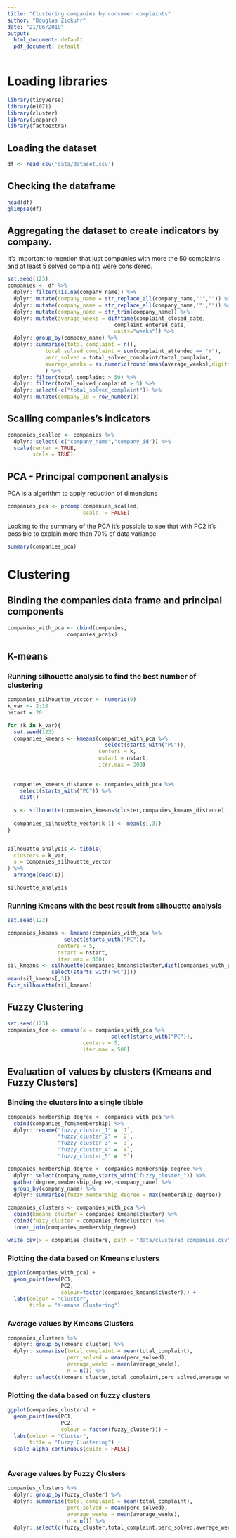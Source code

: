 ```yaml
---
title: "Clustering companies by consumer complaints"
author: "Douglas Zickuhr"
date: "21/06/2018"
output:
  html_document: default
  pdf_document: default
---
```


# Loading libraries
```r
library(tidyverse)
library(e1071)
library(cluster)
library(inaparc)
library(factoextra)

```

## Loading the dataset
```r
df <- read_csv('data/dataset.csv')
```

## Checking the dataframe
```r
head(df)
glimpse(df)
```

## Aggregating the dataset to create indicators by company.
It's important to mention that just companies with more the 50 complaints and at least 5 solved complaints were considered.
```r
set.seed(123)
companies <- df %>%
  dplyr::filter(!is.na(company_name)) %>%
  dplyr::mutate(company_name = str_replace_all(company_name,"'","")) %>%
  dplyr::mutate(company_name = str_replace_all(company_name,'"',"")) %>%
  dplyr::mutate(company_name = str_trim(company_name)) %>%
  dplyr::mutate(average_weeks = difftime(complaint_closed_date,
                                  complaint_entered_date,
                                  units="weeks")) %>%
  dplyr::group_by(company_name) %>%
  dplyr::summarise(total_complaint = n(),
            total_solved_complaint = sum(complaint_attended == "Y"),
            perc_solved = total_solved_complaint/total_complaint,
            average_weeks = as.numeric(round(mean(average_weeks),digits = 2))
            ) %>%
  dplyr::filter(total_complaint > 50) %>%
  dplyr::filter(total_solved_complaint > 5) %>%
  dplyr::select(-c("total_solved_complaint")) %>%
  dplyr::mutate(company_id = row_number())
```

## Scalling companies's indicators
```r
companies_scalled <- companies %>%
  dplyr::select(-c("company_name","company_id")) %>%
  scale(center = TRUE,
        scale = TRUE)

```


## PCA - Principal component analysis

PCA is a algorithm to apply reduction of dimensions
```r
companies_pca <- prcomp(companies_scalled, 
                        scale. = FALSE)
```

Looking to the summary of the PCA it's possible to see that with PC2 it's possible to explain more than 70% of data variance
```r
summary(companies_pca)
```

# Clustering

## Binding the companies data frame and principal components 
```r
companies_with_pca <- cbind(companies,
                   companies_pca$x)
```


## K-means 
### Running silhouette analysis to find the best number of clustering
```r
companies_silhouette_vector <- numeric(9)
k_var <- 2:10
nstart = 20

for (k in k_var){
  set.seed(123)
  companies_kmeans <- kmeans(companies_with_pca %>%
                               select(starts_with("PC")),
                             centers = k,
                             nstart = nstart,
                             iter.max = 300)
  
  
  companies_kmeans_distance <- companies_with_pca %>%
    select(starts_with("PC")) %>%
    dist()
  
  s <- silhouette(companies_kmeans$cluster,companies_kmeans_distance)
  
  companies_silhouette_vector[k-1] <- mean(s[,3])
}


silhouette_analysis <- tibble(
  clusters = k_var,
  s = companies_silhouette_vector
) %>%
  arrange(desc(s))

silhouette_analysis
```

### Running Kmeans with the best result from silhouette analysis
```r
set.seed(123)

companies_kmeans <- kmeans(companies_with_pca %>%
                  select(starts_with("PC")),
                centers = 5,
                nstart = nstart,
                iter.max = 300)
sil_kmeans <- silhouette(companies_kmeans$cluster,dist(companies_with_pca %>%
              select(starts_with("PC"))))
mean(sil_kmeans[,3])
fviz_silhouette(sil_kmeans)
```


## Fuzzy Clustering
```r
set.seed(123)
companies_fcm <- cmeans(x = companies_with_pca %>%
                                 select(starts_with("PC")),
                        centers = 5,
                        iter.max = 500)
```


## Evaluation of values by clusters (Kmeans and Fuzzy Clusters)
### Binding the clusters into a single tibble
```r
companies_membership_degree <- companies_with_pca %>%
  cbind(companies_fcm$membership) %>%
  dplyr::rename("fuzzy_cluster_1" = `1`,
                "fuzzy_cluster_2" = `2`,
                "fuzzy_cluster_3" = `3`,
                "fuzzy_cluster_4" = `4`,
                "fuzzy_cluster_5" = `5`)

companies_membership_degree <- companies_membership_degree %>%
  dplyr::select(company_name,starts_with("fuzzy_cluster_")) %>%
  gather(degree,membership_degree,-company_name) %>%
  group_by(company_name) %>%
  dplyr::summarise(fuzzy_membership_degree = max(membership_degree))

companies_clusters <- companies_with_pca %>%
  cbind(kmeans_cluster = companies_kmeans$cluster) %>%
  cbind(fuzzy_cluster = companies_fcm$cluster) %>%
  inner_join(companies_membership_degree)

write_csv(x = companies_clusters, path = "data/clustered_companies.csv")
```

### Plotting the data based on Kmeans clusters
```r
ggplot(companies_with_pca) + 
  geom_point(aes(PC1,
                 PC2,
                 colour=factor(companies_kmeans$cluster))) + 
  labs(colour = "Cluster",
       title = "K-means Clustering")
```

### Average values by Kmeans Clusters
```r
companies_clusters %>%
  dplyr::group_by(kmeans_cluster) %>%
  dplyr::summarise(total_complaint = mean(total_complaint),
                   perc_solved = mean(perc_solved),
                   average_weeks = mean(average_weeks),
                   n = n()) %>%
  dplyr::select(c(kmeans_cluster,total_complaint,perc_solved,average_weeks,n))
```


### Plotting the data based on fuzzy clusters
```r
ggplot(companies_clusters) + 
  geom_point(aes(PC1,
                 PC2,
                 colour = factor(fuzzy_cluster))) +
  labs(colour = "Cluster",
       title = "Fuzzy Clustering") + 
  scale_alpha_continuous(guide = FALSE)
  
```

### Average values by Fuzzy Clusters
```r
companies_clusters %>%
  dplyr::group_by(fuzzy_cluster) %>%
  dplyr::summarise(total_complaint = mean(total_complaint),
                   perc_solved = mean(perc_solved),
                   average_weeks = mean(average_weeks),
                   n = n()) %>%
  dplyr::select(c(fuzzy_cluster,total_complaint,perc_solved,average_weeks,n))
```

